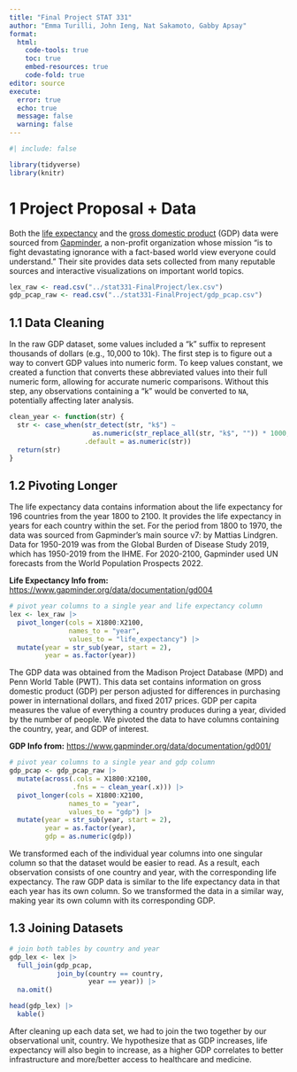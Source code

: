 ```yaml
---
title: "Final Project STAT 331"
author: "Emma Turilli, John Ieng, Nat Sakamoto, Gabby Apsay"
format: 
  html:
    code-tools: true
    toc: true
    embed-resources: true
    code-fold: true
editor: source
execute: 
  error: true
  echo: true
  message: false
  warning: false
---
```


```r
#| include: false

library(tidyverse)
library(knitr)
```

# 1 Project Proposal + Data

Both the [life expectancy](https://www.gapminder.org/data/) and the [gross domestic product](https://www.gapminder.org/data/) (GDP) data were sourced from [Gapminder](https://www.gapminder.org/about/about-gapminder/), a non-profit organization whose mission “is to fight devastating ignorance with a fact-based world view everyone could understand.” Their site provides data sets collected from many reputable sources and interactive visualizations on important world topics.

```r
lex_raw <- read.csv("../stat331-FinalProject/lex.csv")
gdp_pcap_raw <- read.csv("../stat331-FinalProject/gdp_pcap.csv")
```

## 1.1 Data Cleaning

In the raw GDP dataset, some values included a “k” suffix to represent thousands of dollars (e.g., 10,000 to 10k). The first step is to figure out a way to convert GDP values into numeric form. To keep values constant, we created a function that converts these abbreviated values into their full numeric form, allowing for accurate numeric comparisons. Without this step, any observations containing a “k” would be converted to `NA`, potentially affecting later analysis.

```r
clean_year <- function(str) {
  str <- case_when(str_detect(str, "k$") ~ 
                     as.numeric(str_replace_all(str, "k$", "")) * 1000, 
                   .default = as.numeric(str))
  return(str)
}
```

## 1.2 Pivoting Longer

The life expectancy data contains information about the life expectancy for 196 countries from the year 1800 to 2100. It provides the life expectancy in years for each country within the set. For the period from 1800 to 1970, the data was sourced from Gapminder’s main source v7: by Mattias Lindgren. Data for 1950-2019 was from the Global Burden of Disease Study 2019, which has 1950-2019 from the IHME. For 2020-2100, Gapminder used UN forecasts from the World Population Prospects 2022.

**Life Expectancy Info from:** [https://www.gapminder.org/data/documentation/gd004](https://www.gapminder.org/data/documentation/gd004)

```r
# pivot year columns to a single year and life expectancy column
lex <- lex_raw |>
  pivot_longer(cols = X1800:X2100, 
               names_to = "year", 
               values_to = "life_expectancy") |> 
  mutate(year = str_sub(year, start = 2), 
         year = as.factor(year))
```

The GDP data was obtained from the Madison Project Database (MPD) and Penn World Table (PWT). This data set contains information on gross domestic product (GDP) per person adjusted for differences in purchasing power in international dollars, and fixed 2017 prices. GDP per capita measures the value of everything a country produces during a year, divided by the number of people. We pivoted the data to have columns containing the country, year, and GDP of interest.

**GDP Info from:** [https://www.gapminder.org/data/documentation/gd001/](https://www.gapminder.org/data/documentation/gd001/)

```r
# pivot year columns to a single year and gdp column
gdp_pcap <- gdp_pcap_raw |>
  mutate(across(.cols = X1800:X2100, 
                .fns = ~ clean_year(.x))) |> 
  pivot_longer(cols = X1800:X2100, 
               names_to = "year", 
               values_to = "gdp") |> 
  mutate(year = str_sub(year, start = 2), 
         year = as.factor(year), 
         gdp = as.numeric(gdp))
```

We transformed each of the individual year columns into one singular column so that the dataset would be easier to read. As a result, each observation consists of one country and year, with the corresponding life expectancy. The raw GDP data is similar to the life expectancy data in that each year has its own column. So we transformed the data in a similar way, making year its own column with its corresponding GDP. 

## 1.3 Joining Datasets

```r
# join both tables by country and year
gdp_lex <- lex |> 
  full_join(gdp_pcap, 
            join_by(country == country, 
                    year == year)) |> 
  na.omit()

head(gdp_lex) |>
  kable()
```

After cleaning up each data set, we had to join the two together by our observational unit, country. We hypothesize that as GDP increases, life expectancy will also begin to increase, as a higher GDP correlates to better infrastructure and more/better access to healthcare and medicine.
